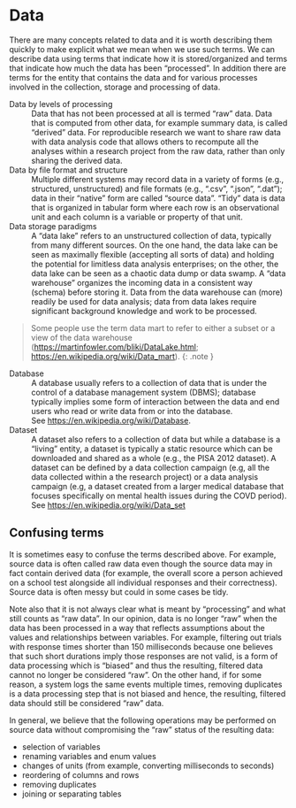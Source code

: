 # Data

There are many concepts related to data and it is worth describing them quickly to make explicit what we mean when we use such terms. We can describe data using terms that indicate how it is stored/organized and terms that indicate how much the data has been "processed". In addition there are terms for the entity that contains the data and for various processes involved in the collection, storage and processing of data.

[Data by levels of processing]{}
:   Data that has not been processed at all is termed "raw" data. Data that is computed from other data, for example summary data, is called "derived" data. For reproducible research we want to share raw data with data analysis code that allows others to recompute all the analyses within a research project from the raw data, rather than only sharing the derived data.

[Data by file format and structure]{}
:   Multiple different systems may record data in a variety of forms (e.g., structured, unstructured) and file formats (e.g., ".csv", ".json", ".dat"); data in their "native" form are called "source data". "Tidy" data is data that is organized in tabular form where each row is an observational unit and each column is a variable or property of that unit.

[Data storage paradigms]{}
: A "data lake" refers to an unstructured collection of data, typically from many different sources. On the one hand, the data lake can be seen as maximally flexible (accepting all sorts of data) and holding the potential for limitless data analysis enterprises; on the other, the data lake can be seen as a chaotic data dump or data swamp. A "data warehouse" organizes the incoming data in a consistent way (schema) before storing it. Data from the data warehouse can (more) readily be used for data analysis; data from data lakes require significant background knowledge and work to be processed.

> Some people use the term data mart to refer to either a subset or a view of the data warehouse (<https://martinfowler.com/bliki/DataLake.html>; <https://en.wikipedia.org/wiki/Data_mart>).
{: .note }

[Database]{}
: A database usually refers to a collection of data that is under the control of a database management system (DBMS); database typically implies some form of interaction between the data and end users who read or write data from or into the database.
: See <https://en.wikipedia.org/wiki/Database>.

[Dataset]{}
: A dataset also refers to a collection of data but while a database is a "living" entity, a dataset is typically a static resource which can be downloaded and shared as a whole (e.g., the PISA 2012 dataset). A dataset can be defined by a data collection campaign (e.g, all the data collected within a the research project) or a data analysis campaign (e.g, a dataset created from a larger medical database that focuses specifically on mental health issues during the COVD period).
: See <https://en.wikipedia.org/wiki/Data_set>


## Confusing terms

It is sometimes easy to confuse the terms described above. For example, source data is often called raw data even though the source data may in fact contain derived data (for example, the overall score a person achieved on a school test alongside all individual responses and their correctness). Source data is often messy but could in some cases be tidy.

Note also that it is not always clear what is meant by "processing" and what still counts as "raw data". In our opinion, data is no longer "raw" when the data has been processed in a way that reflects assumptions about the values and relationships between variables. For example, filtering out trials with response times shorter than 150 milliseconds because one believes that such short durations imply those responses are not valid, is a form of data processing which is "biased" and thus the resulting, filtered data cannot no longer be considered "raw". On the other hand, if for some reason, a system logs the same events multiple times, removing duplicates is a data processing step that is not biased and hence, the resulting, filtered data should still be considered "raw" data.

In general, we believe that the following operations may be performed on source data without compromising the "raw" status of the resulting data:

- selection of variables
- renaming variables and enum values
- changes of units (from example, converting milliseconds to seconds)
- reordering of columns and rows
- removing duplicates
- joining or separating tables

